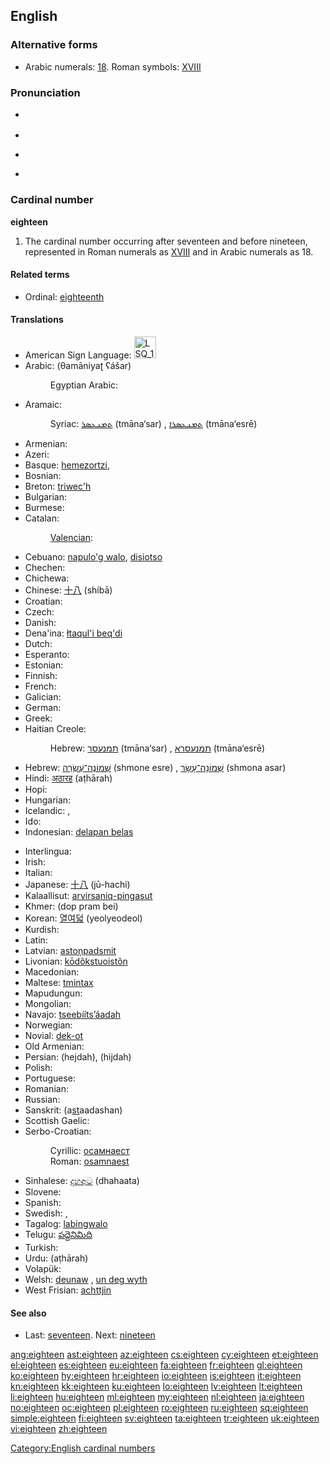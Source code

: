 ==English==

===Alternative forms===
* Arabic numerals: [[18]]. Roman symbols: [[XVIII]]

===Pronunciation===
* {{qualifier|next word stressed near the first syllable}}
*: {{a|UK|US}} {{IPA|/ˈeɪ.tiːn/}}
* {{audio|en-us-eighteen.ogg|Audio (US)}}
* {{qualifier|next word stressed after the first syllable}}
*: {{a|UK|US}} {{IPA|/ˌeɪˈtiːn/}}
* {{rhymes|iːn}}

===Cardinal number===
'''eighteen'''

# The cardinal number occurring after seventeen and before nineteen, represented in Roman numerals as [[XVIII]] and in Arabic numerals as 18.

====Related terms====
* Ordinal: [[eighteenth]]

====Translations====
{{trans-top|cardinal number}}
* American Sign Language: [[Image:LSQ 18.jpg|35px]]
* Arabic: {{Arab|[[ثمانية عشر]]}} (θamāniyaʈ ʕášar)
*: Egyptian Arabic: {{tø|arz|تمنتاشر|tr=tamantaashar|sc=Arab|xs=Egyptian Arabic}}
* Aramaic:
*: Syriac: [[ܬܡܢܥܣܪ]] (tmāna‘sar) {{m}}, [[ܬܡܢܥܣܪܐ]] (tmāna‘esrē) {{f}}
* Armenian: {{t+|hy|տասնութ|tr=tasnut'}}
* Azeri: {{t|az|on səkkiz}}
* Basque: [[hemezortzi]], {{t+|eu|hamazortzi|xs=Basque}}
* Bosnian: {{t-|bs|osamnaest}}
* Breton: [[triwec'h]]
* Bulgarian: {{t|bg|осемнадесет}}
* Burmese: {{t|my|ဆယ့်ရှစ်|tr=hsè.shit|sc=Mymr}}
* Catalan: {{t+|ca|divuit}}
*: [[Valencian]]: {{t-|ca|dihuit}}
* Cebuano: [[napulo'g walo]], [[disiotso]]
* Chechen: {{tø|ce|берхIитта|tr=berhitta}}
* Chichewa: {{tø|ny|khumi n'zisanu n'zitatu}}
* Chinese: [[十八]] (shíbā)
* Croatian: {{t+|hr|osamnaest}}
* Czech: {{t-|cs|osmnáct}}
* Danish: {{t+|da|atten}}
* Dena'ina: [[łtaqul'i beq'di]]
* Dutch: {{t+|nl|achttien|f}}
* Esperanto: {{t-|eo|dek ok|xs=Esperanto}}
* Estonian: {{t-|et|kaheksateist}}
* Finnish: {{t+|fi|kahdeksantoista}}
* French: {{t+|fr|dix-huit|m}}
* Galician: {{t+|gl|dezaoito|xs=Galician}}
* German: {{t+|de|achtzehn}}
* Greek: {{t+|el|δεκαοκτώ|tr=dekaoktó}}
* Haitian Creole: {{tø|ht|dizuit}}
*: Hebrew: [[תמנעסר]] (tmāna‘sar) {{m}}, [[תמנעסרא]] (tmāna‘esrē) {{f}}
* Hebrew: [[שמונה עשרה|שְׁמוֹנֶה־עֶשְׂרֵה]] (shmone esre) {{f}} {{qualifier|used in counting}}, [[שמונה עשר|שְׁמוֹנָה־עָשָׂר]] (shmona asar) {{m}}
* Hindi: [[अठारह]] (aṭhārah)
* Hopi: {{tø|hop|pakwt niikyang nanalt siikya’ta}}
* Hungarian: {{t+|hu|tizennyolc}}
* Icelandic: {{t+|is|átján}}, {{t-|is|áttján}} {{qualifier|archaic}}
* Ido: {{t+|io|dek ed ok|xs=Ido}}
* Indonesian: [[delapan belas]]
{{trans-mid}}
* Interlingua: {{t|ia|dece-octo}}
* Irish: {{t|ga|ocht déag}}
* Italian: {{t+|it|diciotto}}
* Japanese: [[十八]] (jū-hachi)
* Kalaallisut: [[arvirsaniq-pingasut]]
* Khmer: {{Khmr|[[ដប់ប្រាំបី]]}} (dop pram bei)
* Korean: [[열여덟]] (yeolyeodeol)
* Kurdish: {{ku-Arab|[[هه‌ژده‌]]}}
* Latin: {{t+|la|duodeviginti|alt=duodēvīgintī}}
* Latvian: [[astoņpadsmit]]
* Livonian: [[kōdõkstuoistõn]]
* Macedonian: {{t|mk|осумнаесет|tr=osumnáeset}}
* Maltese: [[tmintax]]
* Mapudungun: {{tø|arn|maripura}}
* Mongolian: {{t|mn| арван найм‎|sc=Cyrl}}
* Navajo: [[tseebíítsʼáadah]]
* Norwegian: {{t+|no|atten}}
* Novial: [[dek-ot]]
* Old Armenian: {{tø|xcl|ութեւտասն |tr=utʿewtasn|sc=Armn}}
* Persian: {{fa-Arab|[[هجده]]}} (hejdah), {{fa-Arab|[[هیجده]]}} (hijdah)
* Polish: {{t+|pl|osiemnaście|p}}
* Portuguese: {{t+|pt|dezoito}}
* Romanian: {{t+|ro|optsprezece}}
* Russian: {{t+|ru|восемнадцать|tr=vosemnádtsat’}}
* Sanskrit: (a<u>st</u>aadashan) {{rfscript|Devanagari}}
* Scottish Gaelic: {{t-|gd|ochd|xs=Scottish Gaelic}} {{t-|gd|deug|xs=Scottish Gaelic}}
* Serbo-Croatian:
*: Cyrillic: [[осамнаест]]
*: Roman: [[osamnaest]]
* Sinhalese: [[දහඅට]] (dhahaata)
* Slovene: {{t|sl|osemnajst}}
* Spanish: {{t+|es|dieciocho}}
* Swedish: {{t|sv|arton}}, {{t|sv|aderton}} {{qualifier|obsolete, Finnish Swedish}}
* Tagalog: [[labingwalo]]
* Telugu: [[పద్దెనిమిది]]
* Turkish: {{t+|tr|on sekiz}}
* Urdu: {{ur-Arab|[[اٹھارہ]]}} (aṭhārah)
* Volapük: {{t|vo|degjöl}}
* Welsh: [[deunaw]] {{qualifier|vigesimal, traditional}}, [[un deg wyth]] {{qualifier|decimal}}
* West Frisian: [[achttjin]]
{{trans-bottom}}

====See also====
* Last: [[seventeen]]. Next: [[nineteen]]

[[Category:English cardinal numbers]]

[[ang:eighteen]]
[[ast:eighteen]]
[[az:eighteen]]
[[cs:eighteen]]
[[cy:eighteen]]
[[et:eighteen]]
[[el:eighteen]]
[[es:eighteen]]
[[eu:eighteen]]
[[fa:eighteen]]
[[fr:eighteen]]
[[gl:eighteen]]
[[ko:eighteen]]
[[hy:eighteen]]
[[hr:eighteen]]
[[io:eighteen]]
[[is:eighteen]]
[[it:eighteen]]
[[kn:eighteen]]
[[kk:eighteen]]
[[ku:eighteen]]
[[lo:eighteen]]
[[lv:eighteen]]
[[lt:eighteen]]
[[li:eighteen]]
[[hu:eighteen]]
[[ml:eighteen]]
[[my:eighteen]]
[[nl:eighteen]]
[[ja:eighteen]]
[[no:eighteen]]
[[oc:eighteen]]
[[pl:eighteen]]
[[ro:eighteen]]
[[ru:eighteen]]
[[sq:eighteen]]
[[simple:eighteen]]
[[fi:eighteen]]
[[sv:eighteen]]
[[ta:eighteen]]
[[tr:eighteen]]
[[uk:eighteen]]
[[vi:eighteen]]
[[zh:eighteen]]